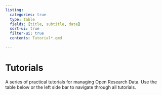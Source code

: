 ```yaml
---
listing:
  categories: true
  type: table
  fields: [title, subtitle, date]
  sort-ui: true
  filter-ui: true
  contents: Tutorial*.qmd
  
---
```


# Tutorials {.unnumbered}

A series of practical tutorials for managing Open Research Data.
Use the table below or the left side bar to navigate through all tutorials.



## 
